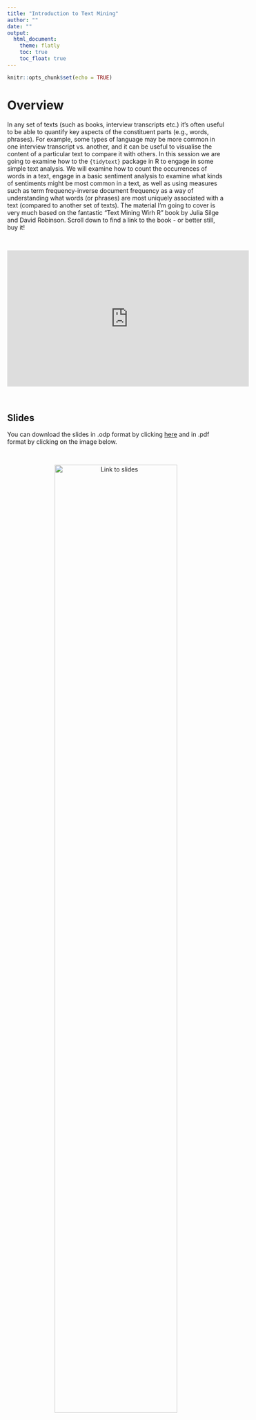 ```yaml
---
title: "Introduction to Text Mining"
author: ""
date: ""
output: 
  html_document:
    theme: flatly
    toc: true
    toc_float: true
---
```


```r
knitr::opts_chunk$set(echo = TRUE)
```

# Overview 

In any set of texts (such as books, interview transcripts etc.) it’s often useful to be able to quantify key aspects of the constituent parts (e.g., words, phrases). For example, some types of language may be more common in one interview transcript vs. another, and it can be useful to visualise the content of a particular text to compare it with others. In this session we are going to examine how to the `{tidytext}` package in R to engage in some simple text analysis. We will examine how to count the occurrences of words in a text, engage in a basic sentiment analysis to examine what kinds of sentiments might be most common in a text, as well as using measures such as term frequency-inverse document frequency as a way of understanding what words (or phrases) are most uniquely associated with a text (compared to another set of texts). The material I'm going to cover is very much based on the fantastic "Text Mining Wirh R" book by Julia Silge and David Robinson. Scroll down to find a link to the book - or better still, buy it!

&nbsp;&nbsp;

<center>

<iframe width="560" height="315" src="https://youtube.com/embed/" frameborder="0" allowfullscreen></iframe>

</center>
&nbsp;&nbsp;

## Slides

You can download the slides in .odp format by clicking [here](../slides/introduction_to_text_mining.odp) and in .pdf format by clicking on the image below. 

&nbsp;&nbsp;

<center>

[![Link to slides](../images/introduction_to_text_mining.png){width=75%}](../slides/introduction_to_text_mining.pdf)

</center>

&nbsp;&nbsp;

# The Text Mining with R Book

This is a great book for introducing you to using R for text mining. You can click on the image below to be taken to an electronic version of the book. Both [Julia Silge](https://twitter.com/juliasilge) and [David Robinson](https://twitter.com/drob) are very active on Twitter and well worth following for all things R related.

&nbsp;&nbsp;

<center>

[![Link to book](../images/cover.png){width=30%}](https://www.tidytextmining.com/) 

</center>

&nbsp;&nbsp;

# Your challenge

Have a look at the [Project Gutenberg library](https://www.gutenberg.org/) where you can access over 60,000 free eBooks. You could download just the one book of your choice, a set of books by the same author, or a set of books by different authors. Using the material in the slides from this session, conduct text analysis on your download. Maybe start with the most common words in a book or set of books. If you've downloaded a set of books by the same author you could work out the tf-idf measure for each of the books. Or if you downloaded books by different authors, maybe you could examine the tf-idf measure for each of the authors. Perhaps different authors have different words or phrases that the favour over others...

## Improve this Workshop

If you spot any issues/errors in this workshop, you can raise an issue or create a pull request for [this repo](https://github.com/ajstewartlang/27_text_mining). 